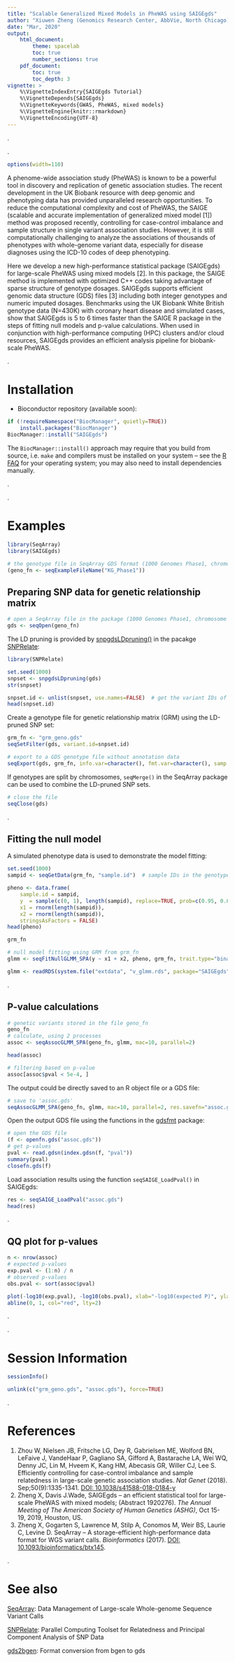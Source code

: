 ```yaml
---
title: "Scalable Generalized Mixed Models in PheWAS using SAIGEgds"
author: "Xiuwen Zheng (Genomics Research Center, AbbVie, North Chicago)"
date: "Mar, 2020"
output:
    html_document:
        theme: spacelab
        toc: true
        number_sections: true
    pdf_document:
        toc: true
        toc_depth: 3
vignette: >
    %\VignetteIndexEntry{SAIGEgds Tutorial}
    %\VignetteDepends{SAIGEgds}
    %\VignetteKeywords{GWAS, PheWAS, mixed models}
    %\VignetteEngine{knitr::rmarkdown}
    %\VignetteEncoding{UTF-8}
---
```


.

.

```r
options(width=110)
```

A phenome-wide association study (PheWAS) is known to be a powerful tool in discovery and replication of genetic association studies. The recent development in the UK Biobank resource with deep genomic and phenotyping data has provided unparalleled research opportunities. To reduce the computational complexity and cost of PheWAS, the SAIGE (scalable and accurate implementation of generalized mixed model [1]) method was proposed recently, controlling for case-control imbalance and sample structure in single variant association studies. However, it is still computationally challenging to analyze the associations of thousands of phenotypes with whole-genome variant data, especially for disease diagnoses using the ICD-10 codes of deep phenotyping.

Here we develop a new high-performance statistical package (SAIGEgds) for large-scale PheWAS using mixed models [2]. In this package, the SAIGE method is implemented with optimized C++ codes taking advantage of sparse structure of genotype dosages. SAIGEgds supports efficient genomic data structure (GDS) files [3] including both integer genotypes and numeric imputed dosages. Benchmarks using the UK Biobank White British genotype data (N=430K) with coronary heart disease and simulated cases, show that SAIGEgds is 5 to 6 times faster than the SAIGE R package in the steps of fitting null models and p-value calculations. When used in conjunction with high-performance computing (HPC) clusters and/or cloud resources, SAIGEgds provides an efficient analysis pipeline for biobank-scale PheWAS.

.

# Installation

* Bioconductor repository (available soon):
```R
if (!requireNamespace("BiocManager", quietly=TRUE))
    install.packages("BiocManager")
BiocManager::install("SAIGEgds")
```
The `BiocManager::install()` approach may require that you build from source, i.e. `make` and compilers must be installed on your system -- see the [R FAQ](http://cran.r-project.org/faqs.html) for your operating system; you may also need to install dependencies manually.

.

.

# Examples

```r
library(SeqArray)
library(SAIGEgds)

# the genotype file in SeqArray GDS format (1000 Genomes Phase1, chromosome 22)
(geno_fn <- seqExampleFileName("KG_Phase1"))
```

## Preparing SNP data for genetic relationship matrix

```r
# open a SeqArray file in the package (1000 Genomes Phase1, chromosome 22)
gds <- seqOpen(geno_fn)
```

The LD pruning is provided by [snpgdsLDpruning()](https://rdrr.io/bioc/SNPRelate/man/snpgdsLDpruning.html) in the pacakge [SNPRelate](http://bioconductor.org/packages/SNPRelate):
```r
library(SNPRelate)

set.seed(1000)
snpset <- snpgdsLDpruning(gds)
str(snpset)

snpset.id <- unlist(snpset, use.names=FALSE)  # get the variant IDs of a LD-pruned set
head(snpset.id)
```

Create a genotype file for genetic relationship matrix (GRM) using the LD-pruned SNP set:
```r
grm_fn <- "grm_geno.gds"
seqSetFilter(gds, variant.id=snpset.id)

# export to a GDS genotype file without annotation data
seqExport(gds, grm_fn, info.var=character(), fmt.var=character(), samp.var=character())
```

If genotypes are split by chromosomes, `seqMerge()` in the SeqArray package can be used to combine the LD-pruned SNP sets.

```r
# close the file
seqClose(gds)
```

.

## Fitting the null model

A simulated phenotype data is used to demonstrate the model fitting:
```r
set.seed(1000)
sampid <- seqGetData(grm_fn, "sample.id")  # sample IDs in the genotype file

pheno <- data.frame(
    sample.id = sampid,
    y  = sample(c(0, 1), length(sampid), replace=TRUE, prob=c(0.95, 0.05)),
    x1 = rnorm(length(sampid)),
    x2 = rnorm(length(sampid)),
    stringsAsFactors = FALSE)
head(pheno)

grm_fn
```

```R
# null model fitting using GRM from grm_fn
glmm <- seqFitNullGLMM_SPA(y ~ x1 + x2, pheno, grm_fn, trait.type="binary", sample.col="sample.id")
```

```r
glmm <- readRDS(system.file("extdata", "v_glmm.rds", package="SAIGEgds"))
```


.

## P-value calculations

```r
# genetic variants stored in the file geno_fn
geno_fn
# calculate, using 2 processes
assoc <- seqAssocGLMM_SPA(geno_fn, glmm, mac=10, parallel=2)

head(assoc)

# filtering based on p-value
assoc[assoc$pval < 5e-4, ]
```

The output could be directly saved to an R object file or a GDS file:
```r
# save to 'assoc.gds'
seqAssocGLMM_SPA(geno_fn, glmm, mac=10, parallel=2, res.savefn="assoc.gds")
```

Open the output GDS file using the functions in the [gdsfmt](http://www.bioconductor.org/packages/gdsfmt) package:
```r
# open the GDS file
(f <- openfn.gds("assoc.gds"))
# get p-values
pval <- read.gdsn(index.gdsn(f, "pval"))
summary(pval)
closefn.gds(f)
```

Load association results using the function `seqSAIGE_LoadPval()` in SAIGEgds:
```r
res <- seqSAIGE_LoadPval("assoc.gds")
head(res)
```

.

## QQ plot for p-values

```r
n <- nrow(assoc)
# expected p-values
exp.pval <- (1:n) / n
# observed p-values
obs.pval <- sort(assoc$pval)

plot(-log10(exp.pval), -log10(obs.pval), xlab="-log10(expected P)", ylab="-log10(observed P)", cex=2/3)
abline(0, 1, col="red", lty=2)
```

.

.


# Session Information

```r
sessionInfo()
```

```r
unlink(c("grm_geno.gds", "assoc.gds"), force=TRUE)
```

.


# References

1. Zhou W, Nielsen JB, Fritsche LG, Dey R, Gabrielsen ME, Wolford BN, LeFaive J, VandeHaar P, Gagliano SA, Gifford A, Bastarache LA, Wei WQ, Denny JC, Lin M, Hveem K, Kang HM, Abecasis GR, Willer CJ, Lee S. Efficiently controlling for case-control imbalance and sample relatedness in large-scale genetic association studies. *Nat Genet* (2018). Sep;50(9):1335-1341. [DOI: 10.1038/s41588-018-0184-y](https://doi.org/10.1038/s41588-018-0184-y)
2. Zheng X, Davis J.Wade, SAIGEgds -- an efficient statistical tool for large-scale PheWAS with mixed models; (Abstract 1920276). *The Annual Meeting of The American Society of Human Genetics (ASHG)*, Oct 15-19, 2019, Houston, US.
3. Zheng X, Gogarten S, Lawrence M, Stilp A, Conomos M, Weir BS, Laurie C, Levine D. SeqArray -- A storage-efficient high-performance data format for WGS variant calls. *Bioinformatics* (2017). [DOI: 10.1093/bioinformatics/btx145](http://dx.doi.org/10.1093/bioinformatics/btx145).

.


# See also

[SeqArray](http://www.bioconductor.org/packages/SeqArray): Data Management of Large-scale Whole-genome Sequence Variant Calls

[SNPRelate](http://www.bioconductor.org/packages/SNPRelate): Parallel Computing Toolset for Relatedness and Principal Component Analysis of SNP Data

[gds2bgen](https://github.com/zhengxwen/gds2bgen): Format conversion from bgen to gds
